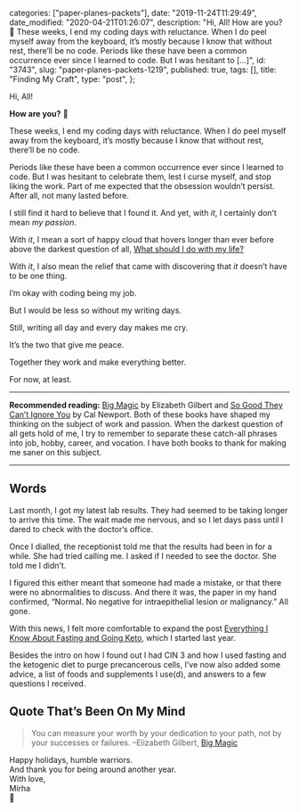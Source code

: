 
  categories: ["paper-planes-packets"],
  date: "2019-11-24T11:29:49",
  date_modified: "2020-04-21T01:26:07",
  description:
    "Hi, All! How are you? 🌌 These weeks, I end my coding days with reluctance. When I do peel myself away from the keyboard, it’s mostly because I know that without rest, there’ll be no code. Periods like these have been a common occurrence ever since I learned to code. But I was hesitant to […]",
  id: "3743",
  slug: "paper-planes-packets-1219",
  published: true,
  tags: [],
  title: "Finding My Craft",
  type: "post",
};


Hi, All!

**How are you?** 🌌

These weeks, I end my coding days with reluctance. When I do peel myself away from the keyboard, it’s mostly because I know that without rest, there’ll be no code.

Periods like these have been a common occurrence ever since I learned to code. But I was hesitant to celebrate them, lest I curse myself, and stop liking the work. Part of me expected that the obsession wouldn’t persist. After all, not many lasted before.

I still find it hard to believe that I found it. And yet, with _it_, I certainly don’t mean _my passion_.

With _it_, I mean a sort of happy cloud that hovers longer than ever before above the darkest question of all, [What should I do with my life?](/letters/paper-planes-packets-0319/)

With _it_, I also mean the relief that came with discovering that _it_ doesn’t have to be one thing.

I’m okay with coding being my job.

But I would be less so without my writing days.

Still, writing all day and every day makes me cry.

It’s the two that give me peace.

Together they work and make everything better.

For now, at least.

---

**Recommended reading:** [Big Magic](/tsop/posts/read-business-books#20-big-magic) by Elizabeth Gilbert and [So Good They Can’t Ignore You](/read-100-books#56-so-good-they-cant-ignore-you) by Cal Newport. Both of these books have shaped my thinking on the subject of work and passion. When the darkest question of all gets hold of me, I try to remember to separate these catch-all phrases into job, hobby, career, and vocation. I have both books to thank for making me saner on this subject.

---

## Words

Last month, I got my latest lab results. They had seemed to be taking longer to arrive this time. The wait made me nervous, and so I let days pass until I dared to check with the doctor’s office.

Once I dialled, the receptionist told me that the results had been in for a while. She had tried calling me. I asked if I needed to see the doctor. She told me I didn’t.

I figured this either meant that someone had made a mistake, or that there were no abnormalities to discuss. And there it was, the paper in my hand confirmed, “Normal. No negative for intraepithelial lesion or malignancy.” All gone.

With this news, I felt more comfortable to expand the post [Everything I Know About Fasting and Going Keto](/posts/fasting-keto/), which I started last year.

Besides the intro on how I found out I had CIN 3 and how I used fasting and the ketogenic diet to purge precancerous cells, I’ve now also added some advice, a list of foods and supplements I use(d), and answers to a few questions I received.

## Quote That’s Been On My Mind

> You can measure your worth by your dedication to your path, not by your successes or failures. –Elizabeth Gilbert, [Big Magic](/tsop/posts/read-business-books#20-big-magic)

Happy holidays, humble warriors.\
And thank you for being around another year.\
With love,\
Mirha\
🎄
